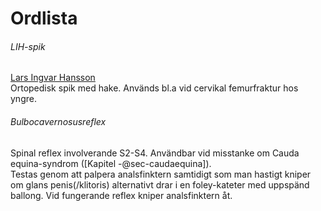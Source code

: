# Ordlista

###### LIH-spik {#sec-lih}

[Lars Ingvar Hansson](https://orto.nu/operation.php?id=lih)        
Ortopedisk spik med hake. Används bl.a vid cervikal femurfraktur hos yngre.

###### Bulbocavernosusreflex

Spinal reflex involverande S2-S4. Användbar vid misstanke om Cauda equina-syndrom ([Kapitel -@sec-caudaequina]).          
Testas genom att palpera analsfinktern samtidigt som man hastigt kniper om glans penis(/klitoris) alternativt drar i en foley-kateter med uppspänd ballong. Vid fungerande reflex kniper analsfinktern åt.
